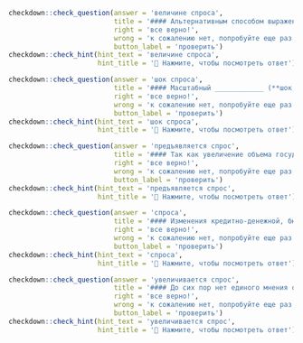 ```r
checkdown::check_question(answer = 'величине спроса', 
                          title = '#### Альтернативным способом выражения равновесия на товарном рынке является следующее условие: величина предложения товаров должна быть равна ____________ (**величина, спрос**) на товары домашних хозяйств, фирм и государства.',
                          right = 'все верно!', 
                          wrong = 'к сожалению нет, попробуйте еще раз...',
                          button_label = 'проверить')
checkdown::check_hint(hint_text = 'величине спроса',
                      hint_title = '🔎 Нажмите, чтобы посмотреть ответ')
```

```r
checkdown::check_question(answer = 'шок спроса', 
                          title = '#### Масштабный ____________ (**шок, спрос**) на рынке труда во время пандемии способен влиять на уровень безработицы долгие годы.',
                          right = 'все верно!', 
                          wrong = 'к сожалению нет, попробуйте еще раз...',
                          button_label = 'проверить')
checkdown::check_hint(hint_text = 'шок спроса',
                      hint_title = '🔎 Нажмите, чтобы посмотреть ответ')
```

```r
checkdown::check_question(answer = 'предъявляется спрос', 
                          title = '#### Так как увеличение объема государственных закупок приводит к увеличению совокупного объема производства товаров, на которые ____________ (**предъявлять, спрос**) при любом уровне цен, вся кривая сдвигается вверх и вправо.',
                          right = 'все верно!', 
                          wrong = 'к сожалению нет, попробуйте еще раз...',
                          button_label = 'проверить')
checkdown::check_hint(hint_text = 'предъявляется спрос',
                      hint_title = '🔎 Нажмите, чтобы посмотреть ответ')
```

```r
checkdown::check_question(answer = 'спроса', 
                          title = '#### Изменения кредитно-денежной, бюджетно-налоговой политики и условий равновесия на рынках денег и товаров вызывают сдвиги кривой совокупного ____________ (**спрос**).',
                          right = 'все верно!', 
                          wrong = 'к сожалению нет, попробуйте еще раз...',
                          button_label = 'проверить')
checkdown::check_hint(hint_text = 'спроса',
                      hint_title = '🔎 Нажмите, чтобы посмотреть ответ')
```

```r
checkdown::check_question(answer = 'увеличивается спрос', 
                          title = '#### До сих пор нет единого мнения о взаимосвязи миграции и цен на недвижимость. С одной стороны, с ростом числа иммигрантов ____________ (**увеличиваться, спрос**) на недвижимость, с другой – снижается привлекательность района для коренного населения.',
                          right = 'все верно!', 
                          wrong = 'к сожалению нет, попробуйте еще раз...',
                          button_label = 'проверить')
checkdown::check_hint(hint_text = 'увеличивается спрос',
                      hint_title = '🔎 Нажмите, чтобы посмотреть ответ')
```

